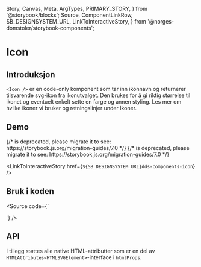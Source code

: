   Story,
  Canvas,
  Meta,
  ArgTypes,
  PRIMARY_STORY,
} from '@storybook/blocks';
  Source,
  ComponentLinkRow,
  SB_DESIGNSYSTEM_URL,
  LinkToInteractiveStory,
} from '@norges-domstoler/storybook-components';

<Meta of={IconStories} />

# Icon

<ComponentLinkRow
  docsHref="https://design.domstol.no/987b33f71/p/45ee25-icon"
  githubHref="https://github.com/domstolene/designsystem/tree/master/packages/components/src/components/Icon"
/>

## Introduksjon

`<Icon />` er en code-only komponent som tar inn ikonnavn og returnerer tilsvarende svg-ikon fra <Link href="https://domstolene.github.io/designsystem/?path=/story/icons-overview--overview">ikonutvalget</Link>. Den brukes for å gi riktig størrelse til ikonet og eventuelt enkelt sette en farge og annen styling. Les mer om hvilke ikoner vi bruker og retningslinjer under <Link href="https://design.domstol.no/987b33f71/p/4046f8-ikoner/b/60d80f">Ikoner</Link>.

## Demo

<Canvas>
  {/* <Story id="dds-components-icon--overview" /> is deprecated, please migrate it to <Story of={referenceToStory} /> see: https://storybook.js.org/migration-guides/7.0 */}

  <Story id="dds-components-icon--overview" />
</Canvas>

<Canvas>
  {/* <Story id="dds-components-icon--default" /> is deprecated, please migrate it to <Story of={referenceToStory} /> see: https://storybook.js.org/migration-guides/7.0 */}

  <Story id="dds-components-icon--default" />
</Canvas>

<LinkToInteractiveStory href={`${SB_DESIGNSYSTEM_URL}dds-components-icon`} />

## Bruk i koden

<Source
  code={`

<Icon icon={CloseIcon} />
`} />

## API

<ArgTypes story={PRIMARY_STORY} />

I tillegg støttes alle native HTML-attributter som er en del av `HTMLAttributes<HTMLSVGElement>`-interface i `htmlProps`.
